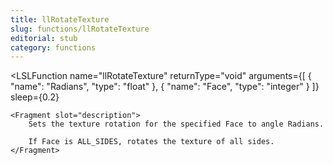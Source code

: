 ```yaml
---
title: llRotateTexture
slug: functions/llRotateTexture
editorial: stub
category: functions
---
```


<LSLFunction
	name="llRotateTexture"
	returnType="void"
	arguments={[
	{
		"name": "Radians",
		"type": "float"
	},
	{
		"name": "Face",
		"type": "integer"
	}
]}
	sleep={0.2}
>
	<Fragment slot="description">
		Sets the texture rotation for the specified Face to angle Radians.
		
		If Face is ALL_SIDES, rotates the texture of all sides.
	</Fragment>
</LSLFunction>
